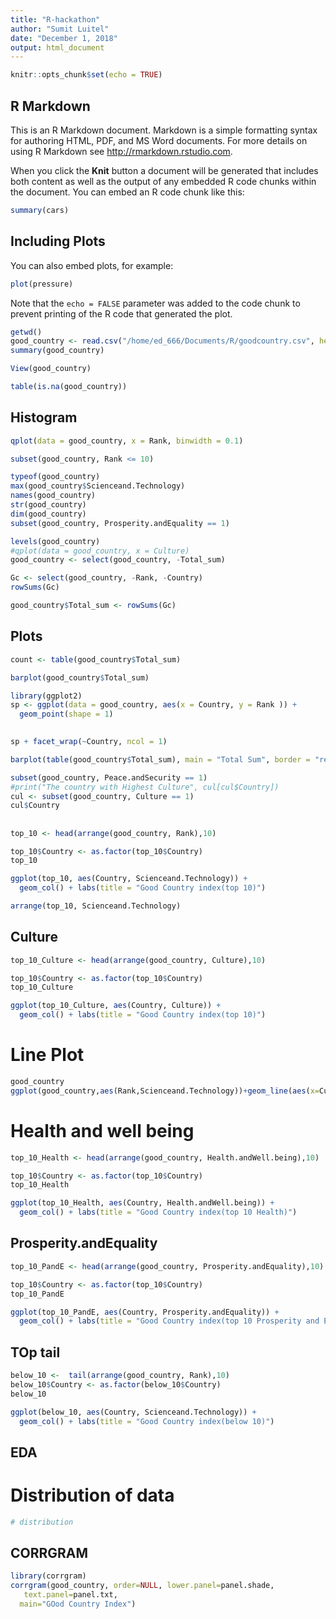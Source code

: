 ```yaml
---
title: "R-hackathon"
author: "Sumit Luitel"
date: "December 1, 2018"
output: html_document
---
```


```r
knitr::opts_chunk$set(echo = TRUE)
```

## R Markdown

This is an R Markdown document. Markdown is a simple formatting syntax for authoring HTML, PDF, and MS Word documents. For more details on using R Markdown see <http://rmarkdown.rstudio.com>.

When you click the **Knit** button a document will be generated that includes both content as well as the output of any embedded R code chunks within the document. You can embed an R code chunk like this:

```r
summary(cars)
```

## Including Plots

You can also embed plots, for example:

```r
plot(pressure)
```

Note that the `echo = FALSE` parameter was added to the code chunk to prevent printing of the R code that generated the plot.
```r
getwd()
good_country <- read.csv("/home/ed_666/Documents/R/goodcountry.csv", header = TRUE)
summary(good_country)
```
```r
View(good_country)
```
```r
table(is.na(good_country))
```
## Histogram
```r
qplot(data = good_country, x = Rank, binwidth = 0.1)
```
```r
subset(good_country, Rank <= 10)
```
```r
typeof(good_country)
max(good_country$Scienceand.Technology)
names(good_country)
str(good_country)
dim(good_country)
subset(good_country, Prosperity.andEquality == 1)
```

```r
levels(good_country)
#qplot(data = good_country, x = Culture)
good_country <- select(good_country, -Total_sum)

```
```r
Gc <- select(good_country, -Rank, -Country)
rowSums(Gc)

```

```r
good_country$Total_sum <- rowSums(Gc)
```
## Plots

```r
count <- table(good_country$Total_sum)
```
```r
barplot(good_country$Total_sum)
```

```r
library(ggplot2)
sp <- ggplot(data = good_country, aes(x = Country, y = Rank )) + 
  geom_point(shape = 1)
  
```
```r
sp + facet_wrap(~Country, ncol = 1)
```
```r
barplot(table(good_country$Total_sum), main = "Total Sum", border = "red", density = 10)
```

```r
subset(good_country, Peace.andSecurity == 1)
#print("The country with Highest Culture", cul[cul$Country])
cul <- subset(good_country, Culture == 1)
cul$Country
```
##
```r
top_10 <- head(arrange(good_country, Rank),10)

top_10$Country <- as.factor(top_10$Country)
top_10
```


```r
ggplot(top_10, aes(Country, Scienceand.Technology)) + 
  geom_col() + labs(title = "Good Country index(top 10)")
```
```r
arrange(top_10, Scienceand.Technology)
```
## Culture
```r
top_10_Culture <- head(arrange(good_country, Culture),10)

top_10$Country <- as.factor(top_10$Country)
top_10_Culture

```

```r
ggplot(top_10_Culture, aes(Country, Culture)) + 
  geom_col() + labs(title = "Good Country index(top 10)")
```
# Line Plot
```r
good_country
ggplot(good_country,aes(Rank,Scienceand.Technology))+geom_line(aes(x=Culture,y=Scienceand.Technology,color="red"))+theme_classic()

```
# Health and well being
```r
top_10_Health <- head(arrange(good_country, Health.andWell.being),10)

top_10$Country <- as.factor(top_10$Country)
top_10_Health
```
```r
ggplot(top_10_Health, aes(Country, Health.andWell.being)) + 
  geom_col() + labs(title = "Good Country index(top 10 Health)")
```
## Prosperity.andEquality
```r
top_10_PandE <- head(arrange(good_country, Prosperity.andEquality),10)

top_10$Country <- as.factor(top_10$Country)
top_10_PandE
```
```r
ggplot(top_10_PandE, aes(Country, Prosperity.andEquality)) + 
  geom_col() + labs(title = "Good Country index(top 10 Prosperity and Equality)")

```



## TOp tail
```r
below_10 <-  tail(arrange(good_country, Rank),10)
below_10$Country <- as.factor(below_10$Country)
below_10

```
```r
ggplot(below_10, aes(Country, Scienceand.Technology)) + 
  geom_col() + labs(title = "Good Country index(below 10)")
```
## EDA
# Distribution of data
```r
# distribution

```






## CORRGRAM
```r
library(corrgram)
corrgram(good_country, order=NULL, lower.panel=panel.shade,
   text.panel=panel.txt,
  main="GOod Country Index")
```

